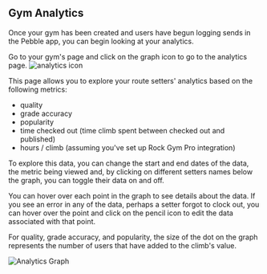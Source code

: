 ## Gym Analytics

Once your gym has been created and users have begun logging sends in the Pebble app, you can begin looking at your analytics.

Go to your gym's page and click on the graph icon to go to the analytics page.
![analytics icon](../images/analytics-icon.png)

This page allows you to explore your route setters' analytics based on the following metrics:

- quality
- grade accuracy
- popularity
- time checked out (time climb spent between checked out and published)
- hours / climb (assuming you've set up Rock Gym Pro integration)

To explore this data, you can change the start and end dates of the data, the metric being viewed and, by clicking on different setters names below the graph, you can toggle their data on and off.

You can hover over each point in the graph to see details about the data. If you see an error in any of the data, perhaps a setter forgot to clock out, you can hover over the point and click on the pencil icon to edit the data associated with that point.

For quality, grade accuracy, and popularity, the size of the dot on the graph represents the number of users that have added to the climb's value.

![Analytics Graph](../images/analytics.png)
